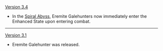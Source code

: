 {{Change History/Header}}
[[Version 3.4]]
* In the [[Spiral Abyss]], Eremite Galehunters now immediately enter the Enhanced State upon entering combat.
----
[[Version 3.1]]
* Eremite Galehunter was released.